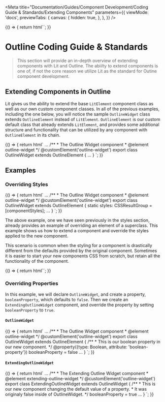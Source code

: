 
<Meta
  title="Documentation/Guides/Component Development/Coding Guide & Standards/Extending Components"
  parameters={{
    viewMode: 'docs',
    previewTabs: {
      canvas: {
        hidden: true,
      },
    },
  }}
/>

<Story name="Introduction">
  {() => {
    return html``;
  }}
</Story>

# Outline Coding Guide & Standards

> This section will provide an in-depth overview of extending components with Lit and Outline. 
> The abiilty to extend components is one of, if not the core reason we utilize Lit as the standard for Outine component development.

## Extending Components in Outline

Lit gives us the ability to extend the base `LitElement` component class as well as our own custom component classes. 
In all of the previous examples, including the one below, you will notice the sample `OutlineWidget` 
class extends `OutlineElement` instead of `LitElement`. `OutlineElement` 
is our custom default class that already extends `LitElement`, and provides 
some additional structure and functionality that can be utilized by any component 
with `OutlineElement` in its chain.

<Story name="Extending Components">
  {() => {
    return html`
<outline-code-block lang="typescript" class="mb-6">
...
/**
* The Outline Widget component
* @element outline-widget 
*/
@customElement('outline-widget')
export class OutlineWidget extends OutlineElement {
...
}
</outline-code-block>
    `;
  }}
</Story>

## Examples

### Overriding Styles 
<Story name="Overriding Styles">
  {() => {
    return html`
<outline-code-block lang="typescript" class="mb-6">
...
/**
* The Outline Widget component
* @element outline-widget 
*/
@customElement('outline-widget')
export class OutlineWidget extends OutlineElement {
  static styles: CSSResultGroup = [componentStyles];
  ...
}
</outline-code-block>
    `;
  }}
</Story>

The above example, one we have seen previously in the styles section, 
already provides an example of overriding an element of a superclass. 
This example shows us how to extend a component and override the styles 
applied to the new component. 

This scenario is common when the styling for a component is drastically different from 
the defaults provided by the original component. Sometimes it is easier to start your 
new components CSS from scratch, but retain all the functionality of the component. 

<Story name="Overriding Properties">
  {() => {
    return html``;
  }}
</Story>

### Overriding Properties 

In this example, we will declare `OutlineWidget`, and create a property, `booleanProperty`, which defaults to `false`. 
Then we create an `ExtendingOutlineWidget` component, and override the property by setting `booleanProperty` to `true`. 

#### `OutlineWidget`

<Story name="-- OutlineWidget">
  {() => {
    return html`
<outline-code-block lang="typescript" class="mb-6">
...
/**
* The Outline Widget component
* @element outline-widget 
*/
@customElement('outline-widget')
export class OutlineWidget extends OutlineElement {
  /**
  * This is our boolean property in our new component.
  */
  @property({type: Boolean, attribute: 'boolean-property'})
  booleanProperty = false
  ...
}
</outline-code-block>
    `;
  }}
</Story>

#### `ExtendingOutlineWidget`

<Story name="-- ExtendingOutlineWidget">
  {() => {
    return html`
<outline-code-block lang="typescript" class="mb-6">
...
/**
* The Extending Outline Widget component
* @element extending-outline-widget 
*/
@customElement('outline-widget')
export class ExtendingOutlineWidget extends OutlineWidget {
  /**
  * This is our new component changing the default value of a property.
  * It was originaly false inside of OutlineWidget. 
  */
  booleanProperty = true
  ...
}
</outline-code-block>
    `;
  }}
</Story>
